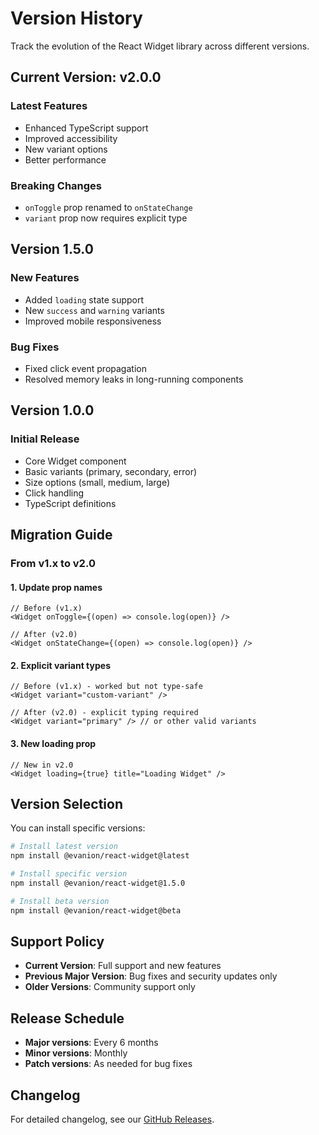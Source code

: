 # Version History

Track the evolution of the React Widget library across different versions.

## Current Version: v2.0.0

### Latest Features
- Enhanced TypeScript support
- Improved accessibility
- New variant options
- Better performance

### Breaking Changes
- `onToggle` prop renamed to `onStateChange`
- `variant` prop now requires explicit type

## Version 1.5.0

### New Features
- Added `loading` state support
- New `success` and `warning` variants
- Improved mobile responsiveness

### Bug Fixes
- Fixed click event propagation
- Resolved memory leaks in long-running components

## Version 1.0.0

### Initial Release
- Core Widget component
- Basic variants (primary, secondary, error)
- Size options (small, medium, large)
- Click handling
- TypeScript definitions

## Migration Guide

### From v1.x to v2.0

#### 1. Update prop names

```tsx
// Before (v1.x)
<Widget onToggle={(open) => console.log(open)} />

// After (v2.0)
<Widget onStateChange={(open) => console.log(open)} />
```

#### 2. Explicit variant types

```tsx
// Before (v1.x) - worked but not type-safe
<Widget variant="custom-variant" />

// After (v2.0) - explicit typing required
<Widget variant="primary" /> // or other valid variants
```

#### 3. New loading prop

```tsx
// New in v2.0
<Widget loading={true} title="Loading Widget" />
```

## Version Selection

You can install specific versions:

```bash
# Install latest version
npm install @evanion/react-widget@latest

# Install specific version
npm install @evanion/react-widget@1.5.0

# Install beta version
npm install @evanion/react-widget@beta
```

## Support Policy

- **Current Version**: Full support and new features
- **Previous Major Version**: Bug fixes and security updates only
- **Older Versions**: Community support only

## Release Schedule

- **Major versions**: Every 6 months
- **Minor versions**: Monthly
- **Patch versions**: As needed for bug fixes

## Changelog

For detailed changelog, see our [GitHub Releases](https://github.com/evanion/open-source/releases).
